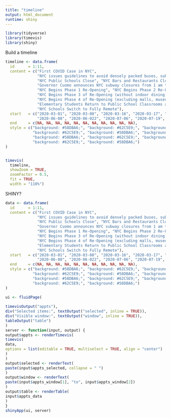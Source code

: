 ```yaml
---
title: "timeline"
output: html_document
runtime: shiny
---
```


```r
library(tidyverse)
library(timevis)
library(shiny)
```

Build a timeline

```r
timeline <- data.frame(
  id      = 1:11,
  content = c("First COVID Case in NYC", 
              "NYC issues guidelines to avoid densely packed buses, subways, or trains",
              "NYC Public Schools Close", "NYC Bars and Restaurants Close for In-Person Dining",
              "Governor Cuomo announces NYC subway closures from 1 am to 5 am", 
              "NYC Begins Phase 1 Re-Opening", "NYC Begins Phase 2 Re-Opening",
              "NYC Begins Phase 3 of Re-Opening (without indoor dining)",
              "NYC Begins Phase 4 of Re-Opening (excluding malls, museums, and indoor dining/bars)",
              "Elementary Students Return to Public School Classrooms across NYC",
              "NYC Schools Switch to Fully Remote"),
  start   = c("2020-03-01", "2020-03-08", "2020-03-16", "2020-03-17", "2020-04-30",
              "2020-06-08", "2020-06-022", "2020-07-06", "2020-07-19", "2020-09-29", "2020-11-19"),
  end     = c(NA, NA, NA, NA, NA, NA, NA, NA, NA, NA, NA),
  style = c("background: #58DBA6;", "background: #62C5E9;", "background: #58DBA6;", 
            "background: #62C5E9;", "background: #58DBA6;", "background: #62C5E9;", 
            "background: #58DBA6;", "background: #62C5E9;", "background: #58DBA6;", 
            "background: #62C5E9;", "background: #58DBA6;")
)


timevis(
  timeline,
  showZoom = TRUE,
  zoomFactor = 0.5,
  fit = TRUE,
  width = "110%")
```

SHINY?
```r
data <- data.frame(
  id      = 1:11,
  content = c("First COVID Case in NYC", 
              "NYC issues guidelines to avoid densely packed buses, subways, or trains",
              "NYC Public Schools Close", "NYC Bars and Restaurants Close for In-Person Dining",
              "Governor Cuomo announces NYC subway closures from 1 am to 5 am", 
              "NYC Begins Phase 1 Re-Opening", "NYC Begins Phase 2 Re-Opening",
              "NYC Begins Phase 3 of Re-Opening (without indoor dining)",
              "NYC Begins Phase 4 of Re-Opening (excluding malls, museums, and indoor dining/bars)",
              "Elementary Students Return to Public School Classrooms across NYC",
              "NYC Schools Switch to Fully Remote"),
  start   = c("2020-03-01", "2020-03-08", "2020-03-16", "2020-03-17", "2020-04-30",
              "2020-06-08", "2020-06-022", "2020-07-06", "2020-07-19", "2020-09-29", "2020-11-19"),
  end     = c(NA, NA, NA, NA, NA, NA, NA, NA, NA, NA, NA),
  style = c("background: #58DBA6;", "background: #62C5E9;", "background: #58DBA6;", 
            "background: #62C5E9;", "background: #58DBA6;", "background: #62C5E9;", 
            "background: #58DBA6;", "background: #62C5E9;", "background: #58DBA6;", 
            "background: #62C5E9;", "background: #58DBA6;")
)

ui <- fluidPage(
  
timevisOutput("appts"),
div("Selected items:", textOutput("selected", inline = TRUE)),
div("Visible window:", textOutput("window", inline = TRUE)),
tableOutput("table")
)
server <- function(input, output) {
output$appts <- renderTimevis(
timevis(
data,
options = list(editable = TRUE, multiselect = TRUE, align = "center")
)
)
output$selected <- renderText(
paste(input$appts_selected, collapse = " ")
)
output$window <- renderText(
paste(input$appts_window[1], "to", input$appts_window[2])
)
output$table <- renderTable(
input$appts_data
)
}
shinyApp(ui, server)
```

